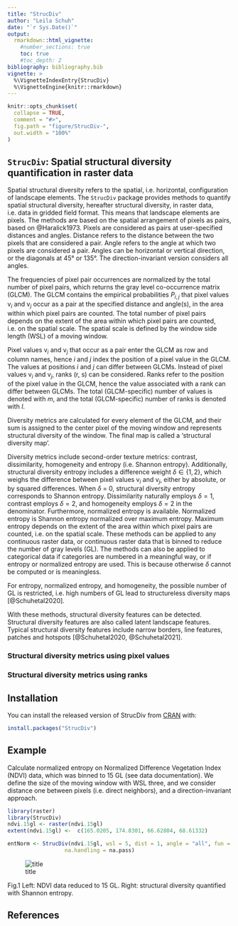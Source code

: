 ```yaml
---
title: "StrucDiv"
author: "Leila Schuh"
date: "`r Sys.Date()`"
output: 
  rmarkdown::html_vignette:
    #number_sections: true
    toc: true
    #toc_depth: 2
bibliography: bibliography.bib
vignette: >
  %\VignetteIndexEntry{StrucDiv}
  %\VignetteEngine{knitr::rmarkdown}
---
```


```r
knitr::opts_chunk$set(
  collapse = TRUE,
  comment = "#>",
  fig.path = "figure/StrucDiv-",
  out.width = "100%"
)
```

## `StrucDiv`: Spatial structural diversity quantification in raster data


Spatial structural diversity refers to the spatial, i.e. horizontal, configuration of landscape elements. The `StrucDiv` package provides methods to quantify spatial structural diversity, hereafter structural diversity, in raster data, i.e. data in gridded field format. This means that landscape elements are pixels. The methods are based on the spatial arrangement of pixels as pairs, based on @Haralick1973. Pixels are considered as pairs at user-specified distances and angles. Distance refers to the distance between the two pixels that are considered a pair. Angle refers to the angle at which two pixels are considered a pair. Angles can be horizontal or vertical direction, or the diagonals at 45° or 135°. The direction-invariant version considers all angles.

The frequencies of pixel pair occurrences are normalized by the total number of pixel pairs, which returns the gray level co-occurrence matrix (GLCM). The GLCM contains the empirical probabilities $P_{i,j}$ that pixel values v$_{i}$ and v$_{j}$ occur as a pair at the specified distance and angle(s), in the area within which pixel pairs are counted. The total number of pixel pairs depends on the extent of the area within which pixel pairs are counted, i.e. on the spatial scale. The spatial scale is defined by the window side length (WSL) of a moving window.

Pixel values v$_{i}$ and v$_{j}$ that occur as a pair enter the GLCM as row and column names, hence $i$ and $j$ index the position of a pixel value in the GLCM. The values at positions $i$ and $j$ can differ between GLCMs. Instead of pixel values v$_{i}$ and  v$_{j}$, ranks (r, s) can be considered. Ranks refer to the position of the pixel value in the GLCM, hence the value associated with a rank can differ between GLCMs. The total (GLCM-specific) number of values is denoted with $m$, and the total (GLCM-specific) number of ranks is denoted with $l$.

Diversity metrics are calculated for every element of the GLCM, and their sum is assigned to the center pixel of the moving window and represents structural diversity of the window. The final map is called a 'structural diversity map'.

Diversity metrics include second-order texture metrics: contrast, dissimilarity, homogeneity and entropy (i.e. Shannon entropy). Additionally, structural diversity entropy includes a difference weight $\delta \in \{1,2\}$, which weighs the difference between pixel values  v$_{i}$ and v$_{j}$, either by absolute, or by squared differences. When $\delta$ = 0, structural diversity entropy corresponds to Shannon entropy.
Dissimilarity naturally employs $\delta = 1$, contrast employs $\delta = 2$, and homogeneity employs $\delta = 2$ in the denominator.
Furthermore, normalized entropy is available. Normalized entropy is Shannon entropy normalized over maximum entropy. Maximum entropy depends on the extent of the area within which pixel pairs are counted, i.e. on the spatial scale.
These methods can be applied to any continuous raster data, or continuous raster data that is binned to reduce the number of gray levels (GL). The methods can also be applied to categorical data if categories are numbered in a meaningful way, or if entropy or normalized entropy are used. This is because otherwise $\delta$ cannot be computed or is meaningless.

For entropy, normalized entropy, and homogeneity, the possible number of GL is restricted, i.e. high numbers of GL lead to structureless diversity maps [@Schuhetal2020].

With these methods, structural diversity features can be detected. Structural diversity features are also called latent landscape features. Typical structural diversity features include narrow borders, line features, patches and hotspots [@Schuhetal2020, @Schuhetal2021].

### Structural diversity metrics using pixel values


\begin{align}
  \text{Structural diversity entropy} & = \ - \sum_{i,j=1}^{m} P_{ij} \ln P_{ij} \ |v_{i}-v_{j}| ^ \delta,  \delta \in \{0,1,2\}
     \label{DivEnt} \\
   \text{Contrast} & = \sum_{i,j=1}^{m} P_{ij} \ |v_{i}-v_{j}| ^ \delta, \delta = 2
    \label{ValCon} \\
   \text{Dissimilarity} & = \sum_{i,j=1}^{m} P_{ij} \ |v_{i}-v_{j}| ^\delta, \delta = 1
\label{ValDis} \\
     \text{Homogeneity} & = \sum_{i,j=1}^{m} P_{ij} / (1 + |i-j|^\delta), \delta = 2
  \label{ValHom}
\end{align}

### Structural diversity metrics using ranks

\begin{align}
   \text{Structural diversity entropy} & = \ - \sum_{r,s=1}^{l} P_{rs} \ln P_{rs} \ |r-s| ^ \delta,  \delta \in \{0,1,2\} 
    \label{RankDivEnt}\\
    \text{Contrast} & = \sum_{r,s=1}^{l} P_{rs} \ |r-s| ^ \delta, \delta = 2
   \label{RankCon} \\
   \text{Dissimilarity} & = \sum_{r,s=1}^{l} P_{rs} \ |r-s| ^ \delta, \delta = 1
   \label{ConDis} \\
     \text{Homogeneity} & = \sum_{r,s=1}^{l} P_{rs} / (1 + |r-s|^\delta), \delta = 2
  \label{HomRank}
\end{align}

## Installation

You can install the released version of StrucDiv from [CRAN](https://CRAN.R-project.org) with:

``` r
install.packages("StrucDiv")
```

## Example

Calculate normalized entropy on Normalized Difference Vegetation Index (NDVI) data, which was binned to 15 GL (see data documentation). We define the size of the moving window with WSL three, and we consider distance one between pixels (i.e. direct neighbors), and a direction-invariant approach.

```r
library(raster)
library(StrucDiv)
ndvi.15gl <- raster(ndvi.15gl)
extent(ndvi.15gl) <-  c(165.0205, 174.8301, 66.62804, 68.61332)
```

```r

entNorm <- StrucDiv(ndvi.15gl, wsl = 5, dist = 1, angle = "all", fun = entropyNorm,
                  na.handling = na.pass)

```

![title](figIn/vign.png)
<figcaption align = "left">Fig.1 Left: NDVI data reduced to 15 GL. 
Right: structural diversity quantified with Shannon entropy.</figcaption>

## References


